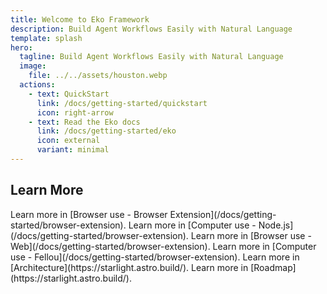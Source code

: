 ```yaml
---
title: Welcome to Eko Framework
description: Build Agent Workflows Easily with Natural Language
template: splash
hero:
  tagline: Build Agent Workflows Easily with Natural Language
  image:
    file: ../../assets/houston.webp
  actions:
    - text: QuickStart
      link: /docs/getting-started/quickstart
      icon: right-arrow
    - text: Read the Eko docs
      link: /docs/getting-started/eko
      icon: external
      variant: minimal
---
```



## Learn More

<CardGrid>
	<Card title="Use Eko in Browser Extension" icon="extension">
		Learn more in [Browser use - Browser Extension](/docs/getting-started/browser-extension).
	</Card>
	<Card title="Use Eko in Node.js" icon="node">
		Learn more in [Computer use - Node.js](/docs/getting-started/browser-extension).
	</Card>
	<Card title="Use Eko in Web" icon="internet">
		Learn more in [Browser use - Web](/docs/getting-started/browser-extension).
	</Card>
	<Card title="Use Eko in AI-Browser Fellou" icon="computer">
		Learn more in [Computer use - Fellou](/docs/getting-started/browser-extension).
	</Card>
	<Card title="Architecture" icon="architecture">
		Learn more in [Architecture](https://starlight.astro.build/).
	</Card>
	<Card title="Roadmap" icon="roadmap">
		Learn more in [Roadmap](https://starlight.astro.build/).
	</Card>
</CardGrid>
